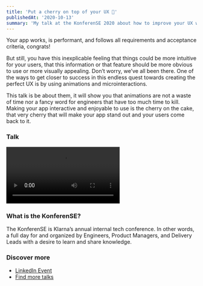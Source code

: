 ```yaml
---
title: 'Put a cherry on top of your UX 🍒'
publishedAt: '2020-10-13'
summary: 'My talk at the KonferenSE 2020 about how to improve your UX with animations and transitions.'
---
```


Your app works, is performant, and follows all requirements and acceptance criteria, congrats!

But still, you have this inexplicable feeling that things could be more intuitive for your users, that this information or that feature should be more obvious to use or more visually appealing. Don’t worry, we’ve all been there.
One of the ways to get closer to success in this endless quest towards creating the perfect UX is by using animations and microinteractions.

This talk is be about them, it will show you that animations are not a waste of time nor a fancy word for engineers that have too much time to kill.
Making your app interactive and enjoyable to use is the cherry on the cake, that very cherry that will make your app stand out and your users come back to it.

### Talk

<Video
  title="Put a cherry on top of your UX 🍒"
  src="https://www.youtube.com/embed/64h3TKCx0jY"
/>

### What is the KonferenSE?

The KonferenSE is Klarna’s annual internal tech conference. In other words, a full day for and organized by Engineers, Product Managers, and Delivery Leads with a desire to learn and share knowledge.

### Discover more

- [LinkedIn Event](https://www.linkedin.com/events/thekonferense2020/)
- [Find more talks](https://www.youtube.com/channel/UCMkNbnK12uda0nC1Zab8dpg)
